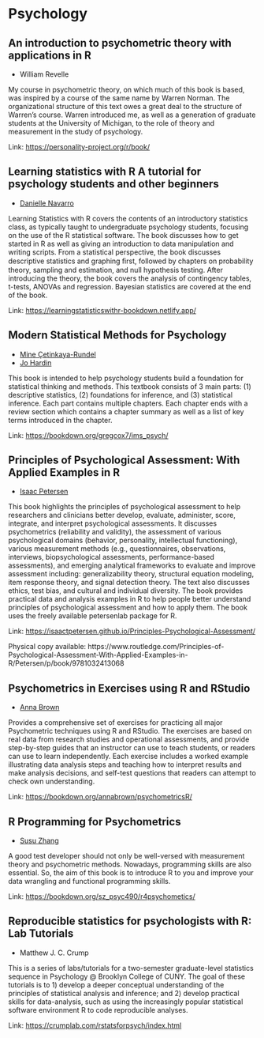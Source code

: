 # Psychology

## An introduction to psychometric theory with applications in R

- William Revelle

My course in psychometric theory, on which much of this book is based, was inspired by a course of the same name by Warren Norman. The organizational structure of this text owes a great deal to the structure of Warren's course. Warren introduced me, as well as a generation of graduate students at the University of Michigan, to the role of theory and measurement in the study of psychology.

Link: [https://personality-project.org/r/book/](https://personality-project.org/r/book/)

## Learning statistics with R A tutorial for psychology students and other beginners

- [Danielle Navarro](https://twitter.com/djnavarro)

Learning Statistics with R covers the contents of an introductory statistics class, as typically taught to undergraduate psychology students, focusing on the use of the R statistical software. The book discusses how to get started in R as well as giving an introduction to
data manipulation and writing scripts. From a statistical perspective, the book discusses descriptive statistics and graphing ﬁrst, followed by chapters on probability theory, sampling and estimation, and null hypothesis testing. After introducing the theory, the book covers the
analysis of contingency tables, t-tests, ANOVAs and regression. Bayesian statistics are covered at the end of the book.

Link: [https://learningstatisticswithr-bookdown.netlify.app/](https://learningstatisticswithr-bookdown.netlify.app/)

## Modern Statistical Methods for Psychology

- [Mine Çetinkaya-Rundel](https://mine-cr.com/)
- [Jo Hardin](https://research.pomona.edu/johardin/)

This book is intended to help psychology students build a foundation for statistical thinking and methods. This textbook consists of 3 main parts: (1) descriptive statistics, (2) foundations for inference, and (3) statistical inference. Each part contains multiple chapters. Each chapter ends with a review section which contains a chapter summary as well as a list of key terms introduced in the chapter.

Link: [https://bookdown.org/gregcox7/ims_psych/](https://bookdown.org/gregcox7/ims_psych/)

## Principles of Psychological Assessment: With Applied Examples in R

- [Isaac Petersen](https://psychology.uiowa.edu/people/isaac-petersen)

This book highlights the principles of psychological assessment to help researchers and clinicians better develop, evaluate, administer, score, integrate, and interpret psychological assessments. It discusses psychometrics (reliability and validity), the assessment of various psychological domains (behavior, personality, intellectual functioning), various measurement methods (e.g., questionnaires, observations, interviews, biopsychological assessments, performance-based assessments), and emerging analytical frameworks to evaluate and improve assessment including: generalizability theory, structural equation modeling, item response theory, and signal detection theory. The text also discusses ethics, test bias, and cultural and individual diversity. The book provides practical data and analysis examples in R to help people better understand principles of psychological assessment and how to apply them. The book uses the freely available petersenlab package for R.

Link: [https://isaactpetersen.github.io/Principles-Psychological-Assessment/](https://isaactpetersen.github.io/Principles-Psychological-Assessment/)

Physical copy available: https://www.routledge.com/Principles-of-Psychological-Assessment-With-Applied-Examples-in-R/Petersen/p/book/9781032413068

## Psychometrics in Exercises using R and RStudio

- [Anna Brown](https://annabrown.name/)

Provides a comprehensive set of exercises for practicing all major Psychometric techniques using R and RStudio. The exercises are based on real data from research studies and operational assessments, and provide step-by-step guides that an instructor can use to teach students, or readers can use to learn independently. Each exercise includes a worked example illustrating data analysis steps and teaching how to interpret results and make analysis decisions, and self-test questions that readers can attempt to check own understanding.

Link: [https://bookdown.org/annabrown/psychometricsR/](https://bookdown.org/annabrown/psychometricsR/)

## R Programming for Psychometrics

- [Susu Zhang](https://psychology.illinois.edu/directory/profile/szhan105)

A good test developer should not only be well-versed with measurement theory and psychometric methods. Nowadays, programming skills are also essential. So, the aim of this book is to introduce R to you and improve your data wrangling and functional programming skills.

Link: [https://bookdown.org/sz_psyc490/r4psychometics/](https://bookdown.org/sz_psyc490/r4psychometics/)

## Reproducible statistics for psychologists with R: Lab Tutorials

- Matthew J. C. Crump

This is a series of labs/tutorials for a two-semester graduate-level statistics sequence in Psychology @ Brooklyn College of CUNY. The goal of these tutorials is to 1) develop a deeper conceptual understanding of the principles of statistical analysis and inference; and 2) develop practical skills for data-analysis, such as using the increasingly popular statistical software environment R to code reproducible analyses.

Link: [https://crumplab.com/rstatsforpsych/index.html](https://crumplab.com/rstatsforpsych/index.html)


